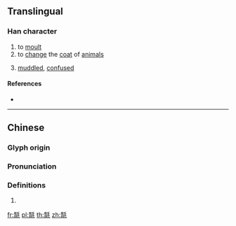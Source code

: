 {{character info/new}}
==Translingual==

===Han character===
{{Han char|rn=82|rad=毛|as=09|sn=13|four=42214|canj=KBHQU|ids=⿰⿱左月毛}}

# to [[moult]]
# to [[change]] the [[coat]] of [[animal]]s
# {{label|yue|Cantonese}} [[muddled]], [[confused]]

====References====
* {{Han ref|kx=0595.030|dkj=16899|dj=0986.330|hdz=32001.140|uh=6BFB|ud=27643|bh=DDFD|bd=56829}}

----

==Chinese==
{{zh-forms}}

===Glyph origin===
{{Han etym}}

===Pronunciation===
{{zh-pron
|m=tuò
|c=to3
|mc=y
|oc=y
|ma=
|cat=v,a
}}

===Definitions===
{{zh-hanzi}}
#{{rfdef|zh}}
[[fr:毻]]
[[pl:毻]]
[[th:毻]]
[[zh:毻]]